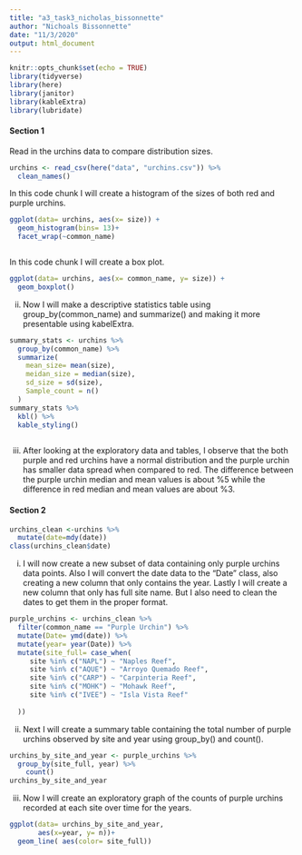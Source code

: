 ```yaml
---
title: "a3_task3_nicholas_bissonnette"
author: "Nichoals Bissonnette"
date: "11/3/2020"
output: html_document
---
```


```r
knitr::opts_chunk$set(echo = TRUE)
library(tidyverse)
library(here)
library(janitor)
library(kableExtra)
library(lubridate)
```

#### Section 1
Read in the urchins data  to compare distribution sizes. 

```r
urchins <- read_csv(here("data", "urchins.csv")) %>% 
  clean_names()

```

In this code chunk I will create a histogram of the sizes of both red and purple urchins.

```r
ggplot(data= urchins, aes(x= size)) +
  geom_histogram(bins= 13)+
  facet_wrap(~common_name)



```

In this code chunk I will create a box plot.

```r
ggplot(data= urchins, aes(x= common_name, y= size)) +
  geom_boxplot()
```

ii. Now I will make a descriptive statistics table using group_by(common_name) and summarize() and making it more presentable using kabelExtra.

```r
summary_stats <- urchins %>% 
  group_by(common_name) %>% 
  summarize(
    mean_size= mean(size),
    meidan_size = median(size),
    sd_size = sd(size),
    Sample_count = n()
  )
summary_stats %>% 
  kbl() %>% 
  kable_styling()
  
```

iii. After looking at the exploratory data and tables, I observe that the both purple and red urchins have a normal distribution and the purple urchin has smaller data spread when compared to red. The difference between the purple urchin median and mean values is about %5 while the difference in red median and mean values are about %3. 

#### Section 2

```r
urchins_clean <-urchins %>% 
  mutate(date=mdy(date))
class(urchins_clean$date)
```

i. I will now create a new subset of data containing only purple urchins data points. Also I will convert the date data to the "Date" class, also creating a new column that only contains the year. Lastly I will create a new column that only has full site name. But I also need to clean the dates to get them in the proper format. 
```r


purple_urchins <- urchins_clean %>% 
  filter(common_name == "Purple Urchin") %>% 
  mutate(Date= ymd(date)) %>% 
  mutate(year= year(Date)) %>% 
  mutate(site_full= case_when(
     site %in% c("NAPL") ~ "Naples Reef",
     site %in% c("AQUE") ~ "Arroyo Quemado Reef",
     site %in% c("CARP") ~ "Carpinteria Reef",
     site %in% c("MOHK") ~ "Mohawk Reef",
     site %in% c("IVEE") ~ "Isla Vista Reef"
    
  ))
```

ii. Next I will create a summary table containing the total number of purple urchins observed by site and year using group_by() and count().

```r
urchins_by_site_and_year <- purple_urchins %>%
  group_by(site_full, year) %>% 
    count()
urchins_by_site_and_year
```

iii. Now I will create an exploratory graph of the counts of purple urchins recorded at each site over time for the years.

```r
ggplot(data= urchins_by_site_and_year, 
       aes(x=year, y= n))+
  geom_line( aes(color= site_full))
```

